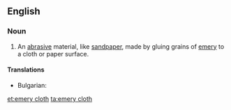 ==English==
{{wikipedia}}
===Noun===
{{en-noun|-}}

# An [[abrasive]] material, like [[sandpaper]], made by gluing grains of [[emery]] to a cloth or paper surface.

====Translations====
{{trans-top|An [[abrasive]] material}}
* Bulgarian: {{t|bg|шкурка|f}}
{{trans-mid}}

{{trans-bottom}}
[[et:emery cloth]]
[[ta:emery cloth]]